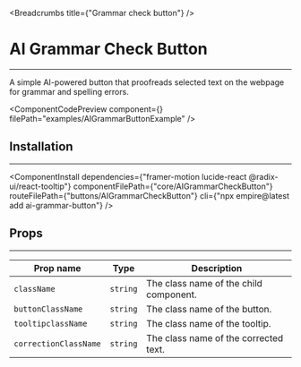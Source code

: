 
<Breadcrumbs title={"Grammar check button"} />

# AI Grammar Check Button

---

A simple AI-powered button that proofreads selected text on the webpage for grammar and spelling errors.

<ComponentCodePreview
  component={<AIGrammarButtonExample />}
  filePath="examples/AIGrammarButtonExample"
/>

## Installation

---

<ComponentInstall
  dependencies={"framer-motion lucide-react @radix-ui/react-tooltip"}
  componentFilePath={"core/AIGrammarCheckButton"}
  routeFilePath={"buttons/AIGrammarCheckButton"}
  cli={"npx empire@latest add ai-grammar-button"}
/>

## Props

---

| Prop name             | Type     | Description                            |
| --------------------- | -------- | -------------------------------------- |
| `className`           | `string` | The class name of the child component. |
| `buttonClassName`     | `string` | The class name of the button.          |
| `tooltipclassName`    | `string` | The class name of the tooltip.         |
| `correctionClassName` | `string` | The class name of the corrected text.  |
